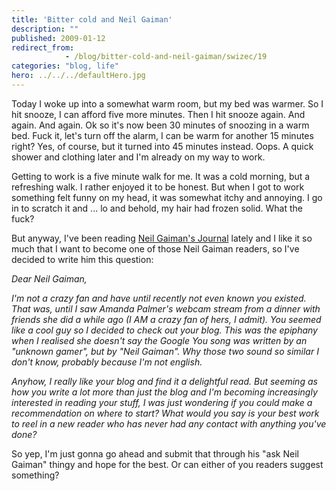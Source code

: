 ```yaml
---
title: 'Bitter cold and Neil Gaiman'
description: ""
published: 2009-01-12
redirect_from: 
            - /blog/bitter-cold-and-neil-gaiman/swizec/19
categories: "blog, life"
hero: ../../../defaultHero.jpg
---
```

Today I woke up into a somewhat warm room, but my bed was warmer. So I hit snooze, I can afford five more minutes. Then I hit snooze again. And again. And again. Ok so it's now been 30 minutes of snoozing in a warm bed. Fuck it, let's turn off the alarm, I can be warm for another 15 minutes right? Yes, of course, but it turned into 45 minutes instead. Oops. A quick shower and clothing later and I'm already on my way to work.

Getting to work is a five minute walk for me. It was a cold morning, but a refreshing walk. I rather enjoyed it to be honest. But when I got to work something felt funny on my head, it was somewhat itchy and annoying. I go in to scratch it and ... lo and behold, my hair had frozen solid. What the fuck?

But anyway, I've been reading [Neil Gaiman's Journal](http://journal.neilgaiman.com/) lately and I like it so much that I want to become one of those Neil Gaiman readers, so I've decided to write him this question:

_Dear Neil Gaiman,_

_I'm not a crazy fan and have until recently not even known you existed. That was, until I saw Amanda Palmer's webcam stream from a dinner with friends she did a while ago (I AM a crazy fan of hers, I admit). You seemed like a cool guy so I decided to check out your blog. This was the epiphany when I realised she doesn't say the Google You song was written by an "unknown gamer", but by "Neil Gaiman". Why those two sound so similar I don't know, probably because I'm not english._

_Anyhow, I really like your blog and find it a delightful read. But seeming as how you write a lot more than just the blog and I'm becoming increasingly interested in reading your stuff, I was just wondering if you could make a recommendation on where to start? What would you say is your best work to reel in a new reader who has never had any contact with anything you've done?_

So yep, I'm just gonna go ahead and submit that through his "ask Neil Gaiman" thingy and hope for the best. Or can either of you readers suggest something?